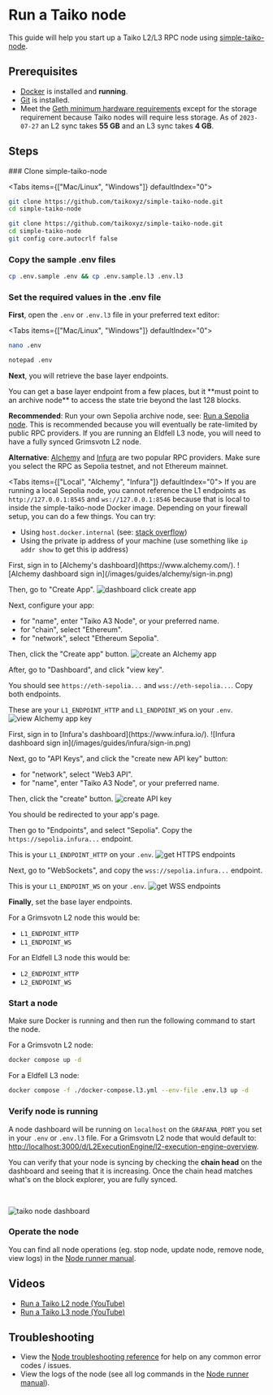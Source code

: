 
# Run a Taiko node

This guide will help you start up a Taiko L2/L3 RPC node using [simple-taiko-node](https://github.com/taikoxyz/simple-taiko-node).

## Prerequisites

- [Docker](https://docs.docker.com/engine/install/) is installed and **running**.
- [Git](https://github.com/git-guides/install-git/) is installed.
- Meet the [Geth minimum hardware requirements](https://github.com/ethereum/go-ethereum#hardware-requirements) except for the storage requirement because Taiko nodes will require less storage. As of `2023-07-27` an L2 sync takes **55 GB** and an L3 sync takes **4 GB**.

## Steps

<Steps>
### Clone simple-taiko-node

<Tabs items={["Mac/Linux", "Windows"]} defaultIndex="0">
  <Tab>

```sh
git clone https://github.com/taikoxyz/simple-taiko-node.git
cd simple-taiko-node
```

  </Tab>
  <Tab>

```sh
git clone https://github.com/taikoxyz/simple-taiko-node.git
cd simple-taiko-node
git config core.autocrlf false
```

  </Tab>
</Tabs>

### Copy the sample .env files

```sh
cp .env.sample .env && cp .env.sample.l3 .env.l3
```

### Set the required values in the .env file

**First**, open the `.env` or `.env.l3` file in your preferred text editor:

<Tabs items={["Mac/Linux", "Windows"]} defaultIndex="0">
  <Tab>

```sh
nano .env
```

  </Tab>
  <Tab>

```sh
notepad .env
```

  </Tab>
</Tabs>

**Next**, you will retrieve the base layer endpoints.

<Callout>
You can get a base layer endpoint from a few places, but it **must point to an archive node** to access the state trie beyond the last 128 blocks.

**Recommended**:
Run your own Sepolia archive node, see: [Run a Sepolia node](/docs/guides/run-a-sepolia-node). This is recommended because you will eventually be rate-limited by public RPC providers. If you are running an Eldfell L3 node, you will need to have a fully synced Grimsvotn L2 node.

**Alternative**:
[Alchemy](https://www.alchemy.com/) and [Infura](https://www.infura.io/) are two popular RPC providers. Make sure you select the RPC as Sepolia testnet, and not Ethereum mainnet.

</Callout>

<Tabs items={["Local", "Alchemy", "Infura"]} defaultIndex="0">
  <Tab>
  If you are running a local Sepolia node, you cannot reference the L1 endpoints as `http://127.0.0.1:8545` and `ws://127.0.0.1:8546` because that is local to inside the simple-taiko-node Docker image. Depending on your firewall setup, you can do a few things. You can try:
  - Using `host.docker.internal` (see: [stack overflow](https://stackoverflow.com/questions/24319662))
  - Using the private ip address of your machine (use something like `ip addr show` to get this ip address)
  </Tab>
  <Tab>
  First, sign in to [Alchemy's dashboard](https://www.alchemy.com/).
  ![Alchemy dashboard sign in](/images/guides/alchemy/sign-in.png)
  
  Then, go to "Create App".
  ![dashboard click create app](/images/guides/alchemy/dashboard.png)

Next, configure your app:

- for "name", enter "Taiko A3 Node", or your preferred name.
- for "chain", select "Ethereum".
- for "network", select "Ethereum Sepolia".

Then, click the "Create app" button.
![create an Alchemy app](/images/guides/alchemy/create-app.png)

After, go to "Dashboard", and click "view key".

You should see `https://eth-sepolia...` and `wss://eth-sepolia...`. Copy both endpoints.

These are your `L1_ENDPOINT_HTTP` and `L1_ENDPOINT_WS` on your `.env`.
![view Alchemy app key](/images/guides/alchemy/view-key.png)

  </Tab>
  <Tab>
  First, sign in to [Infura's dashboard](https://www.infura.io/).
  ![Infura dashboard sign in](/images/guides/infura/sign-in.png)

Next, go to "API Keys", and click the "create new API key" button:

- for "network", select "Web3 API".
- for "name", enter "Taiko A3 Node", or your preferred name.

Then, click the "create" button.
![create API key](/images/guides/infura/create-key.png)

You should be redirected to your app's page.

Then go to "Endpoints", and select "Sepolia". Copy the `https://sepolia.infura...` endpoint.

This is your `L1_ENDPOINT_HTTP` on your `.env`.
![get HTTPS endpoints](/images/guides/infura/https-endpoints.png)

Next, go to "WebSockets", and copy the `wss://sepolia.infura...` endpoint.

This is your `L1_ENDPOINT_WS` on your `.env`.
![get WSS endpoints](/images/guides/infura/wss-endpoints.png)

  </Tab>
</Tabs>

**Finally**, set the base layer endpoints.

For a Grimsvotn L2 node this would be:

- `L1_ENDPOINT_HTTP`
- `L1_ENDPOINT_WS`

For an Eldfell L3 node this would be:

- `L2_ENDPOINT_HTTP`
- `L2_ENDPOINT_WS`

### Start a node

Make sure Docker is running and then run the following command to start the node.

For a Grimsvotn L2 node:

```sh
docker compose up -d
```

For a Eldfell L3 node:

```sh
docker compose -f ./docker-compose.l3.yml --env-file .env.l3 up -d
```

### Verify node is running

A node dashboard will be running on `localhost` on the `GRAFANA_PORT` you set in your `.env` or `.env.l3` file. For a Grimsvotn L2 node that would default to: [http://localhost:3000/d/L2ExecutionEngine/l2-execution-engine-overview](http://localhost:3000/d/L2ExecutionEngine/l2-execution-engine-overview).

You can verify that your node is syncing by checking the **chain head** on the dashboard and seeing that it is increasing. Once the chain head matches what's on the block explorer, you are fully synced.

<br />

<Image
  src="/images/guides/node-dashboard.png"
  alt="taiko node dashboard"
  width={2539}
  height={1106}
/>

### Operate the node

You can find all node operations (eg. stop node, update node, remove node, view logs) in the [Node runner manual](/docs/manuals/node-runner-manual).

</Steps>

## Videos

- [Run a Taiko L2 node (YouTube)](https://www.youtube.com/watch?v=l_tVvDcuK5o)
- [Run a Taiko L3 node (YouTube)](https://www.youtube.com/watch?v=FCerB2PhLZI)

## Troubleshooting

- View the [Node troubleshooting reference](/docs/reference/node-troubleshooting) for help on any common error codes / issues.
- View the logs of the node (see all log commands in the [Node runner manual](/docs/manuals/node-runner-manual)).
